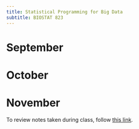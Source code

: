 ```yaml
---
title: Statistical Programming for Big Data 
subtitle: BIOSTAT 823
---
```


# September

# October

# November

To review notes taken during class, follow [this link](./notes/notes.qmd).